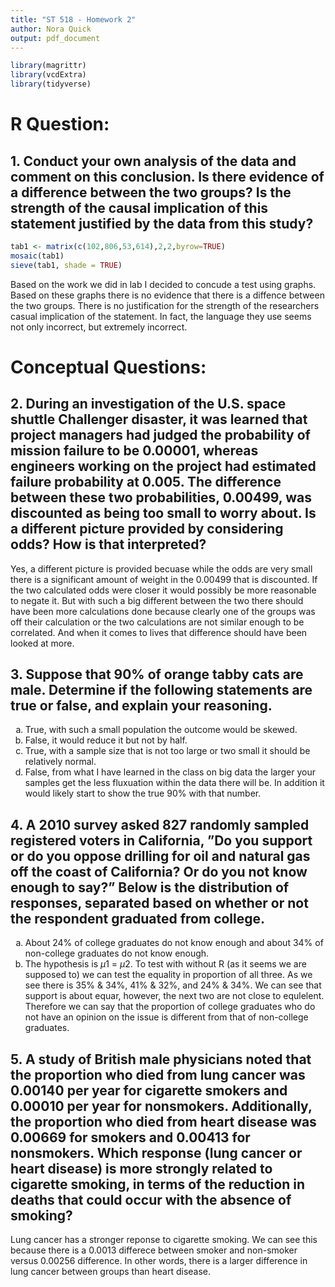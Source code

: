 ```yaml
---
title: "ST 518 - Homework 2"
author: Nora Quick
output: pdf_document
---
```


```r
library(magrittr)
library(vcdExtra)
library(tidyverse)
```


# R Question:
## 1. Conduct your own analysis of the data and comment on this conclusion. Is there evidence of a difference between the two groups? Is the strength of the causal implication of this statement justified by the data from this study?
```r
tab1 <- matrix(c(102,806,53,614),2,2,byrow=TRUE)
mosaic(tab1)
sieve(tab1, shade = TRUE)
```
Based on the work we did in lab I decided to concude a test using graphs. Based on these graphs there is no evidence that there is a diffence between the two groups. There is no justification for the strength of the researchers casual implication of the statement. In fact, the language they use seems not only incorrect, but extremely incorrect.

# Conceptual Questions:
## 2.  During an investigation of the U.S. space shuttle Challenger disaster, it was learned that project managers had judged the probability of mission failure to be 0.00001, whereas engineers working on the project had estimated failure probability at 0.005. The difference between these two probabilities, 0.00499, was discounted as being too small to worry about. Is a different picture provided by considering odds? How is that interpreted?
Yes, a different picture is provided becuase while the odds are very small there is a significant amount of weight in the 0.00499 that is discounted. If the two calculated odds were closer it would possibly be more reasonable to negate it. But with such a big different between the two there should have been more calculations done because clearly one of the groups was off their calculation or the two calculations are not similar enough to be correlated. And when it comes to lives that difference should have been looked at more.

## 3. Suppose that 90% of orange tabby cats are male. Determine if the following statements are true or false, and explain your reasoning.
a. True, with such a small population the outcome would be skewed. 
b. False, it would reduce it but not by half.
c. True, with a sample size that is not too large or two small it should be relatively normal.
d. False, from what I have learned in the class on big data the larger your samples get the less fluxuation within the data there will be. In addition it would likely start to show the true 90% with that number. 

## 4. A 2010 survey asked 827 randomly sampled registered voters in California, ”Do you support or do you oppose drilling for oil and natural gas off the coast of California? Or do you not know enough to say?” Below is the distribution of responses, separated based on whether or not the respondent graduated from college.
a. About 24% of college graduates do not know enough and about 34% of non-college graduates do not know enough.
b. The hypothesis is $\mu1$ = $\mu2$. To test with without R (as it seems we are supposed to) we can test the equality in proportion of all three. As we see there is 35% & 34%, 41% & 32%, and 24% & 34%. We can see that support is about equar, however, the next two are not close to equlelent. Therefore we can say that the proportion of college graduates who do not have an opinion on the issue is different from that of non-college graduates.

## 5. A study of British male physicians noted that the proportion who died from lung cancer was 0.00140 per year for cigarette smokers and 0.00010 per year for nonsmokers. Additionally, the proportion who died from heart disease was 0.00669 for smokers and 0.00413 for nonsmokers. Which response (lung cancer or heart disease) is more strongly related to cigarette smoking, in terms of the reduction in deaths that could occur with the absence of smoking?
Lung cancer has a stronger reponse to cigarette smoking. We can see this because there is a 0.0013 differece between smoker and non-smoker versus 0.00256 difference. In other words, there is a larger difference in lung cancer between groups than heart disease. 
